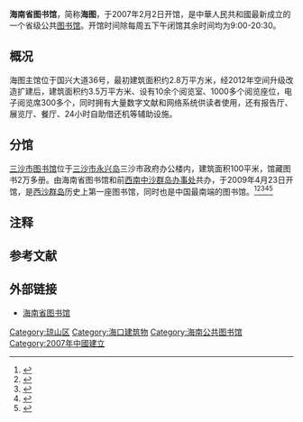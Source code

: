 '''海南省图书馆'''，简称'''海图'''，于2007年2月2日开馆，是中華人民共和國最新成立的一个省级公共[[图书馆|图书馆]]。开馆时间除每周五下午闭馆其余时间均为9:00-20:30。

{{Infobox library
| library_name       = {{nobold|{{lang|zh-Hans-CN|海南省图书馆}}}}
| name_en            = 
| library_logo       = 
| image              = Hainan Library 01.jpg
|image_size          = 250px
| caption            = 前门
| country            = {{PRC}}
| type               = 公共图书馆
| scope              = 
| established        = 2007
| ref_legal_mandate  = 
| location           =[[海南省|海南省]][[海口市|海口市]][[琼山区|琼山区]]
| coordinates        = {{coord|20.017359|N|110.367322|E|format=dms |type:landmark_region:CN-46|display=it}}
| branch_of          = 
| num_branches       = 1
| items_collected    = 
| collection_size    = 
| criteria           = 
| legal_deposit      = 
| req_to_access      = 
| annual_circulation = 
| pop_served         =
| members            = 
| budget             = 
| director           = 
| num_employees      = 
| website            = http://www.hilib.com/
| phone_num          = 
| references         = 
}}

== 概况 ==
海图主馆位于国兴大道36号，最初建筑面积约2.8万平方米，经2012年空间升级改造扩建后，建筑面积约3.5万平方米、设有10余个阅览室、1000多个阅览座位，电子阅览席300多个，同时拥有大量数字文献和网络系统供读者使用，还有报告厅、展览厅、餐厅、24小时自助借还机等辅助设施。

== 分馆 ==
[[三沙市图书馆|三沙市图书馆]]{{notetag|即海南省图书馆西沙分馆}}位于[[三沙市|三沙市]][[永兴岛|永兴岛]]三沙市政府办公楼内，建筑面积100平米，馆藏图书2万多册。由海南省图书馆和前[[西南中沙群岛办事处|西南中沙群岛办事处]]{{notetag|今[[三沙市政府|三沙市政府]]}}共办，于2009年4月23日开馆，是[[西沙群岛|西沙群岛]]历史上第一座图书馆，同时也是中国最南端的图书馆。<ref>{{Cite web |url=http://www.hilib.com/whxc/ShowArticle.asp?ArticleID=719 |title=海南省图书馆西沙分馆正式成立－海南省图书馆网站 |access-date=2009-05-18 |archive-date=2020-09-19 |archive-url=https://web.archive.org/web/20200919101616/http://www.hilib.com/whxc/ShowArticle.asp?ArticleID=719 |dead-url=no }}</ref><ref>{{Cite web |url=http://www.hainan.gov.cn/data/news/2009/04/75690/ |title=海南省图书馆西沙分馆成立－海南省人民政府网站 |access-date=2009-05-28 |archive-date=2014-05-12 |archive-url=https://web.archive.org/web/20140512222542/http://www.hainan.gov.cn/data/news/2009/04/75690/ |dead-url=no }}</ref><ref>{{Cite web |url=http://news.xinhuanet.com/newscenter/2009-04/24/content_11246705.htm |title=海南省图书馆西沙分馆成立－新华网 |access-date=2009-05-28 |archive-date=2009-05-04 |archive-url=https://web.archive.org/web/20090504181620/http://news.xinhuanet.com/newscenter/2009-04/24/content_11246705.htm |dead-url=no }}</ref><ref>{{Cite web |url=http://culture.people.com.cn/GB/9188210.html |title=海南省图书馆西沙分馆成立 为官兵送上精神粮食－人民网 |access-date=2009-05-28 |archive-date=2016-03-04 |archive-url=https://web.archive.org/web/20160304112102/http://culture.people.com.cn/GB/9188210.html |dead-url=no }}</ref><ref>{{Cite web |url=http://www.hinews.cn/news/system/2009/04/23/010464749.shtml |title=世界读书日：西沙群岛结束没有图书馆的日子－南海网 |access-date=2009-05-28 |archive-date=2016-03-04 |archive-url=https://web.archive.org/web/20160304083751/http://www.hinews.cn/news/system/2009/04/23/010464749.shtml |dead-url=no }}</ref>

==注释==
{{notefoot}}

== 参考文献 ==
{{Reflist|2}}

== 外部链接 ==
* [http://www.hilib.com/ 海南省图书馆] {{Wayback|url=http://www.hilib.com/ |date=20210412163000 }}

{{省级图书馆分省索引}}
{{Hainan topics}}

[[Category:琼山区|Category:琼山区]] 
[[Category:海口建筑物|Category:海口建筑物]]
[[Category:海南公共图书馆|Category:海南公共图书馆]]
[[Category:2007年中國建立|Category:2007年中國建立]]